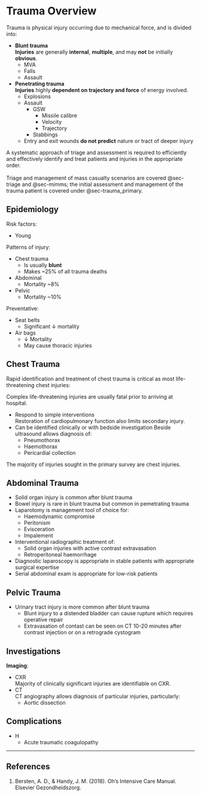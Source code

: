 # Trauma Overview

Trauma is physical injury occurring due to mechanical force, and is divided into:

* **Blunt trauma**\
**Injuries** are generally **internal**, **multiple**, and may **not** be initially **obvious**.
	* MVA
	* Falls
	* Assault
* **Penetrating trauma**\
**Injuries** highly **dependent on trajectory and force** of energy involved.
	* Explosions
	* Assault
		* GSW
			* Missile calibre
			* Velocity
			* Trajectory
		* Stabbings
	* Entry and exit wounds **do not predict** nature or tract of deeper injury

:::column-margin
A systematic approach of triage and assessment is required to efficiently and effectively identify and treat patients and injuries in the appropriate order.\
\
Triage and management of mass casualty scenarios are covered @sec-triage and @sec-mimms; the initial assessment and management of the trauma patient is covered under @sec-trauma_primary.
:::

## Epidemiology

Risk factors:

* Young


Patterns of injury:

* Chest trauma
	* Is usually **blunt**
	* Makes ~25% of all trauma deaths
* Abdominal
	* Mortality ~8%
* Pelvic
	* Mortality ~10%


Preventative:

* Seat belts
	* Significant ↓ mortality
* Air bags
	* ↓ Mortality
	* May cause thoracic injuries

## Chest Trauma

Rapid identification and treatment of chest trauma is critical as most life-threatening chest injuries:

:::column-margin
Complex life-threatening injuries are usually fatal prior to arriving at hospital.
:::

* Respond to simple interventions\
Restoration of cardiopulmonary function also limits secondary injury.
* Can be identified clinically or with bedside investigation
Beside ultrasound allows diagnosis of:
	* Pneumothorax
	* Haemothorax
	* Pericardial collection

:::column-margin
The majority of injuries sought in the primary survey are chest injuries.
:::

## Abdominal Trauma

* Solid organ injury is common after blunt trauma
* Bowel injury is rare in blunt trauma but common in pemetrating trauma
* Laparotomy is management tool of choice for:
	* Haemodynamic compromise
	* Peritonism
	* Evisceration
	* Impalement
* Interventional radiographic treatment of:
	* Solid organ injuries with active contrast extravasation
	* Retroperitoneal haemorrhage
* Diagnostic laparoscopy is appropriate in stable patients with appropriate surgical expertise
* Serial abdominal exam is appropriate for low-risk patients

## Pelvic Trauma

* Urinary tract injury is more common after blunt trauma
	* Blunt injury to a distended bladder can cause rupture which requires operative repair
	* Extravasation of contast can be seen on CT 10-20 minutes after contrast injection or on a retrograde cystogram

## Investigations

**Imaging**:

* CXR\
Majority of clinically significant injuries are identifiable on CXR.
* CT\
CT angiography allows diagnosis of particular injuries, particularly:
	* Aortic dissection


## Complications

* H
	* Acute traumatic coagulopathy

---

## References

1. Bersten, A. D., & Handy, J. M. (2018). Oh’s Intensive Care Manual. Elsevier Gezondheidszorg.